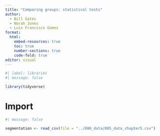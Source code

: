 ```yaml
---
title: "Comparing groups: statistical tests"
author: 
  - Bill Gates
  - Norah Jones
  - Luis Francisco Gomez
format: 
  html:
    embed-resources: true
    toc: true
    number-sections: true
    code-fold: true
editor: visual
---
```


```r
#| label: libraries
#| message: false

library(tidyverse)
```

# Import

```r
#| message: false

segmentation <- read_csv(file = "../000_data/005_data_chapter5.csv")
```

